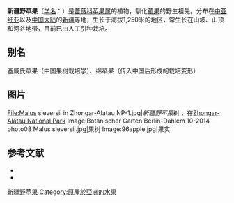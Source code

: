 {{Speciesbox
| name = 新疆野苹果
| status = VU
| status_system = IUCN3.1
| image = 95apple.jpeg
| genus = Malus
| species = sieversii
| authority = (Ledeb.) M. Roem.
}}

'''新疆野苹果'''（[[学名|学名]]：{{lang|la|''Malus sieversii''}}）是[[蔷薇科|蔷薇科]][[苹果属|苹果属]]的植物，馴化[[蘋果|蘋果]]的野生祖先。分布在[[中亚细亚|中亚细亚]]以及[[中国大陆|中国大陆]]的[[新疆|新疆]]等地，生长于海拔1,250米的地区，常生长在山坡、山顶和河谷地带，目前已由人工引种栽培。

== 别名 ==
塞威氏苹果（中国果树栽培学）、绵苹果（传入中国后形成的栽培变形）

== 图片 ==
<gallery>
File:Malus sieversii in Zhongar-Alatau NP-1.jpg|''新疆野苹果''树 ，在[[Zhongar-Alatau_National_Park|Zhongar-Alatau National Park]]
Image:Botanischer Garten Berlin-Dahlem 10-2014 photo08 Malus sieversii.jpg|果树
Image:96apple.jpg|果实
</gallery>

== 参考文献 ==
<div class="references-small">
* {{cite web| url =http://www.bioinfo.cn/db05/KmzwSpecies.php?action=view&id=19100| title =新疆野苹果| work =《中国高等植物数据库全库》| publisher =中国科学院微生物研究所| author =昆明植物研究所| accessdate =2009-02-25| deadurl =yes| archiveurl =https://web.archive.org/web/20160305054550/http://www.bioinfo.cn/db05/KmzwSpecies.php?action=view&id=19100| archivedate =2016-03-05}}
* {{cite web| url =http://www.ahs.ac.cn/CN/article/downloadArticleFile.do?attachType=PDF&id=4330| title =基于 ITS 和 matK 序列探讨新疆野苹果与中国苹果的系统演化关系| work =《园艺学报》| publisher =中国农业大学农学与生物技术学院| author =张文| accessdate =2014-01-20| archive-date =2018-11-01| archive-url =https://web.archive.org/web/20181101015309/http://www.ahs.ac.cn/CN/article/downloadArticleFile.do?attachType=PDF&id=4330| dead-url =no}}
</div>

{{苹果}}
{{Taxonbar|from=Q728769}}

[[Category:苹果属|新疆野苹果]]
[[Category:原產於亞洲的水果|Category:原產於亞洲的水果]]


{{植物小作品}}